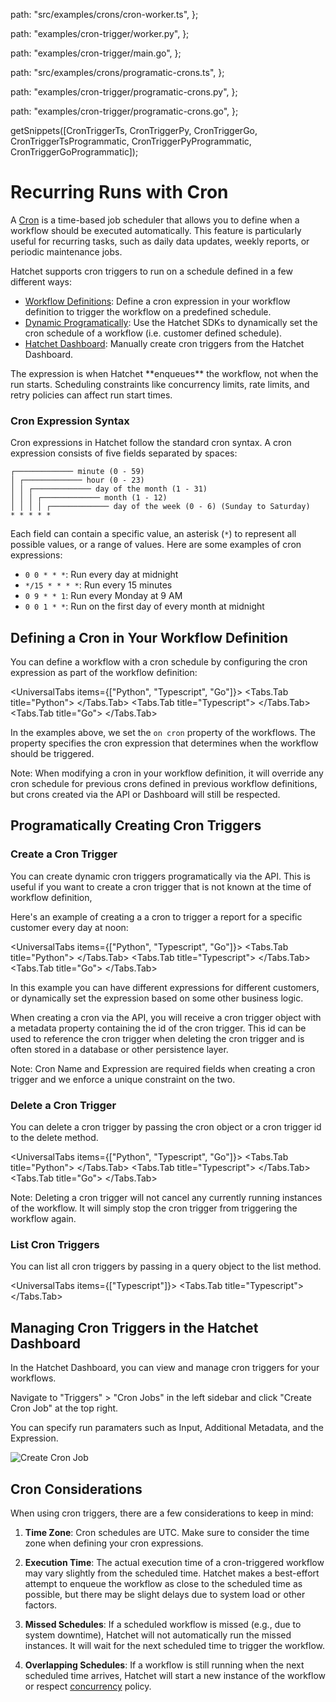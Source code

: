 
  path: "src/examples/crons/cron-worker.ts",
};

  path: "examples/cron-trigger/worker.py",
};

  path: "examples/cron-trigger/main.go",
};

  path: "src/examples/crons/programatic-crons.ts",
};

  path: "examples/cron-trigger/programatic-crons.py",
};

  path: "examples/cron-trigger/programatic-crons.go",
};

  getSnippets([CronTriggerTs, CronTriggerPy, CronTriggerGo, CronTriggerTsProgrammatic, CronTriggerPyProgrammatic, CronTriggerGoProgrammatic]);


# Recurring Runs with Cron

A [Cron](https://en.wikipedia.org/wiki/Cron) is a time-based job scheduler that allows you to define when a workflow should be executed automatically. This feature is particularly useful for recurring tasks, such as daily data updates, weekly reports, or periodic maintenance jobs.

Hatchet supports cron triggers to run on a schedule defined in a few different ways:
 - [Workflow Definitions](./cron-trigger.mdx#defining-a-cron-in-your-workflow-definition): Define a cron expression in your workflow definition to trigger the workflow on a predefined schedule.
 - [Dynamic Programatically](./cron-trigger.mdx#programatically-creating-cron-triggers): Use the Hatchet SDKs to dynamically set the cron schedule of a workflow (i.e. customer defined schedule).
 - [Hatchet Dashboard](./cron-trigger.mdx#managing-cron-jobs-in-the-hatchet-dashboard): Manually create cron triggers from the Hatchet Dashboard.

<Callout type="info">
  The expression is when Hatchet **enqueues** the workflow, not when the run starts. Scheduling constraints like concurrency limits, rate limits, and retry policies can affect run start times.
</Callout>

### Cron Expression Syntax

Cron expressions in Hatchet follow the standard cron syntax. A cron expression consists of five fields separated by spaces:

```
┌───────────── minute (0 - 59)
│ ┌───────────── hour (0 - 23)
│ │ ┌───────────── day of the month (1 - 31)
│ │ │ ┌───────────── month (1 - 12)
│ │ │ │ ┌───────────── day of the week (0 - 6) (Sunday to Saturday)
* * * * *
```

Each field can contain a specific value, an asterisk (`*`) to represent all possible values, or a range of values. Here are some examples of cron expressions:

- `0 0 * * *`: Run every day at midnight
- `*/15 * * * *`: Run every 15 minutes
- `0 9 * * 1`: Run every Monday at 9 AM
- `0 0 1 * *`: Run on the first day of every month at midnight

## Defining a Cron in Your Workflow Definition

You can define a workflow with a cron schedule by configuring the cron expression as part of the workflow definition:

<UniversalTabs items={["Python", "Typescript", "Go"]}>
  <Tabs.Tab title="Python">
    <GithubSnippet src={CronTriggerPy} target="Workflow Definition Cron Trigger" />
  </Tabs.Tab>
  <Tabs.Tab title="Typescript">
    <GithubSnippet src={CronTriggerTs} target="Workflow Definition Cron Trigger" />
  </Tabs.Tab>
  <Tabs.Tab title="Go">
    <GithubSnippet src={CronTriggerGo} target="Workflow Definition Cron Trigger" />
  </Tabs.Tab>
</UniversalTabs>

In the examples above, we set the `on cron` property of the workflows. The property specifies the cron expression that determines when the workflow should be triggered.

<Callout>
  Note: When modifying a cron in your workflow definition, it will override any cron schedule for previous crons defined in previous workflow definitions, but crons created via the API or Dashboard will still be respected.
</Callout>


## Programatically Creating Cron Triggers

### Create a Cron Trigger

You can create dynamic cron triggers programatically via the API. This is useful if you want to create a cron trigger that is not known at the time of workflow definition,

Here's an example of creating a a cron to trigger a report for a specific customer every day at noon:

<UniversalTabs items={["Python", "Typescript", "Go"]}>
  <Tabs.Tab title="Python">
    <GithubSnippet src={CronTriggerPyProgrammatic} target="Create" />
  </Tabs.Tab>
  <Tabs.Tab title="Typescript">
    <GithubSnippet src={CronTriggerTsProgrammatic} target="Create" />
  </Tabs.Tab>
  <Tabs.Tab title="Go">
    <GithubSnippet src={CronTriggerGoProgrammatic} target="Create" />
  </Tabs.Tab>
</UniversalTabs>

In this example you can have different expressions for different customers, or dynamically set the expression based on some other business logic.

When creating a cron via the API, you will receive a cron trigger object with a metadata property containing the id of the cron trigger. This id can be used to reference the cron trigger when deleting the cron trigger and is often stored in a database or other persistence layer.

<Callout>
  Note: Cron Name and Expression are required fields when creating a cron trigger and we enforce a unique constraint on the two.
</Callout>

### Delete a Cron Trigger

You can delete a cron trigger by passing the cron object or a cron trigger id to the delete method.

<UniversalTabs items={["Python", "Typescript", "Go"]}>
  <Tabs.Tab title="Python">
    <GithubSnippet src={CronTriggerPyProgrammatic} target="Delete" />
  </Tabs.Tab>
  <Tabs.Tab title="Typescript">
    <GithubSnippet src={CronTriggerTsProgrammatic} target="Delete" />
  </Tabs.Tab>
  <Tabs.Tab title="Go">
    <GithubSnippet src={CronTriggerGoProgrammatic} target="Delete" />
  </Tabs.Tab>
</UniversalTabs>

<Callout>
  Note: Deleting a cron trigger will not cancel any currently running instances of the workflow. It will simply stop the cron trigger from triggering the workflow again.
</Callout>

### List Cron Triggers

You can list all cron triggers by passing in a query object to the list method.

<UniversalTabs items={["Typescript"]}>
  <Tabs.Tab title="Typescript">
    <GithubSnippet src={CronTriggerTsProgrammatic} target="List" />
  </Tabs.Tab>
</UniversalTabs>

## Managing Cron Triggers in the Hatchet Dashboard

In the Hatchet Dashboard, you can view and manage cron triggers for your workflows.

Navigate to "Triggers" > "Cron Jobs" in the left sidebar and click "Create Cron Job" at the top right.

You can specify run paramaters such as Input, Additional Metadata, and the Expression.

![Create Cron Job](../../../../public/cron-dash.gif)


## Cron Considerations

When using cron triggers, there are a few considerations to keep in mind:

1. **Time Zone**: Cron schedules are UTC. Make sure to consider the time zone when defining your cron expressions.

2. **Execution Time**: The actual execution time of a cron-triggered workflow may vary slightly from the scheduled time. Hatchet makes a best-effort attempt to enqueue the workflow as close to the scheduled time as possible, but there may be slight delays due to system load or other factors.

3. **Missed Schedules**: If a scheduled workflow is missed (e.g., due to system downtime), Hatchet will not automatically run the missed instances. It will wait for the next scheduled time to trigger the workflow.

4. **Overlapping Schedules**: If a workflow is still running when the next scheduled time arrives, Hatchet will start a new instance of the workflow or respect [concurrency](../concurrency/overview.mdx) policy.
